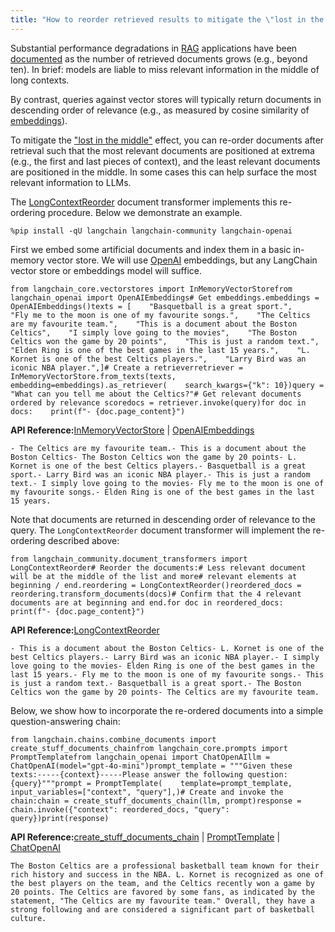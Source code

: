 ```yaml
---
title: "How to reorder retrieved results to mitigate the \"lost in the middle\" effect"
---
```


Substantial performance degradations in [RAG](/src/oss/tutorials/rag) applications have been [documented](https://arxiv.org/abs/2307.03172) as the number of retrieved documents grows (e.g., beyond ten). In brief: models are liable to miss relevant information in the middle of long contexts.

By contrast, queries against vector stores will typically return documents in descending order of relevance (e.g., as measured by cosine similarity of [embeddings](/src/oss/concepts/embedding_models)).

To mitigate the ["lost in the middle"](https://arxiv.org/abs/2307.03172) effect, you can re-order documents after retrieval such that the most relevant documents are positioned at extrema (e.g., the first and last pieces of context), and the least relevant documents are positioned in the middle. In some cases this can help surface the most relevant information to LLMs.

The [LongContextReorder](https://python.langchain.com/api_reference/community/document_transformers/langchain_community.document_transformers.long_context_reorder.LongContextReorder.html) document transformer implements this re-ordering procedure. Below we demonstrate an example.

```
%pip install -qU langchain langchain-community langchain-openai
```

First we embed some artificial documents and index them in a basic in-memory vector store. We will use [OpenAI](/src/oss/integrations/providers/openai) embeddings, but any LangChain vector store or embeddings model will suffice.

```
from langchain_core.vectorstores import InMemoryVectorStorefrom langchain_openai import OpenAIEmbeddings# Get embeddings.embeddings = OpenAIEmbeddings()texts = [    "Basquetball is a great sport.",    "Fly me to the moon is one of my favourite songs.",    "The Celtics are my favourite team.",    "This is a document about the Boston Celtics",    "I simply love going to the movies",    "The Boston Celtics won the game by 20 points",    "This is just a random text.",    "Elden Ring is one of the best games in the last 15 years.",    "L. Kornet is one of the best Celtics players.",    "Larry Bird was an iconic NBA player.",]# Create a retrieverretriever = InMemoryVectorStore.from_texts(texts, embedding=embeddings).as_retriever(    search_kwargs={"k": 10})query = "What can you tell me about the Celtics?"# Get relevant documents ordered by relevance scoredocs = retriever.invoke(query)for doc in docs:    print(f"- {doc.page_content}")
```

**API Reference:**[InMemoryVectorStore](https://python.langchain.com/api_reference/core/vectorstores/langchain_core.vectorstores.in_memory.InMemoryVectorStore.html) | [OpenAIEmbeddings](https://python.langchain.com/api_reference/openai/embeddings/langchain_openai.embeddings.base.OpenAIEmbeddings.html)

```
- The Celtics are my favourite team.- This is a document about the Boston Celtics- The Boston Celtics won the game by 20 points- L. Kornet is one of the best Celtics players.- Basquetball is a great sport.- Larry Bird was an iconic NBA player.- This is just a random text.- I simply love going to the movies- Fly me to the moon is one of my favourite songs.- Elden Ring is one of the best games in the last 15 years.
```

Note that documents are returned in descending order of relevance to the query. The `LongContextReorder` document transformer will implement the re-ordering described above:

```
from langchain_community.document_transformers import LongContextReorder# Reorder the documents:# Less relevant document will be at the middle of the list and more# relevant elements at beginning / end.reordering = LongContextReorder()reordered_docs = reordering.transform_documents(docs)# Confirm that the 4 relevant documents are at beginning and end.for doc in reordered_docs:    print(f"- {doc.page_content}")
```

**API Reference:**[LongContextReorder](https://python.langchain.com/api_reference/community/document_transformers/langchain_community.document_transformers.long_context_reorder.LongContextReorder.html)

```
- This is a document about the Boston Celtics- L. Kornet is one of the best Celtics players.- Larry Bird was an iconic NBA player.- I simply love going to the movies- Elden Ring is one of the best games in the last 15 years.- Fly me to the moon is one of my favourite songs.- This is just a random text.- Basquetball is a great sport.- The Boston Celtics won the game by 20 points- The Celtics are my favourite team.
```

Below, we show how to incorporate the re-ordered documents into a simple question-answering chain:

```
from langchain.chains.combine_documents import create_stuff_documents_chainfrom langchain_core.prompts import PromptTemplatefrom langchain_openai import ChatOpenAIllm = ChatOpenAI(model="gpt-4o-mini")prompt_template = """Given these texts:-----{context}-----Please answer the following question:{query}"""prompt = PromptTemplate(    template=prompt_template,    input_variables=["context", "query"],)# Create and invoke the chain:chain = create_stuff_documents_chain(llm, prompt)response = chain.invoke({"context": reordered_docs, "query": query})print(response)
```

**API Reference:**[create\_stuff\_documents\_chain](https://python.langchain.com/api_reference/langchain/chains/langchain.chains.combine_documents.stuff.create_stuff_documents_chain.html) | [PromptTemplate](https://python.langchain.com/api_reference/core/prompts/langchain_core.prompts.prompt.PromptTemplate.html) | [ChatOpenAI](https://python.langchain.com/api_reference/openai/chat_models/langchain_openai.chat_models.base.ChatOpenAI.html)

```
The Boston Celtics are a professional basketball team known for their rich history and success in the NBA. L. Kornet is recognized as one of the best players on the team, and the Celtics recently won a game by 20 points. The Celtics are favored by some fans, as indicated by the statement, "The Celtics are my favourite team." Overall, they have a strong following and are considered a significant part of basketball culture.
```
